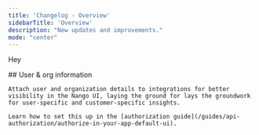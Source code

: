 ```yaml
---
title: 'Changelog - Overview'
sidebarTitle: 'Overview'
description: "New updates and improvements."
mode: "center"
---
```


Hey

<Update label="November 2024">
    ## User & org information

    Attach user and organization details to integrations for better visibility in the Nango UI, laying the ground for lays the groundwork for user-specific and customer-specific insights.

    Learn how to set this up in the [authorization guide](/guides/api-authorization/authorize-in-your-app-default-ui).
</Update>